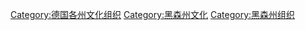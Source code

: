 [[Category:德国各州文化组织|Category:德国各州文化组织]]
[[Category:黑森州文化|Category:黑森州文化]]
[[Category:黑森州组织|Category:黑森州组织]]